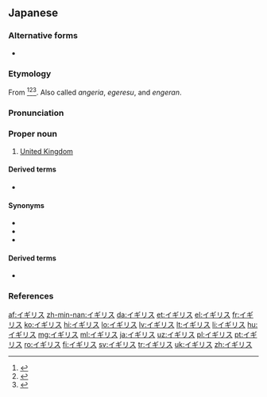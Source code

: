 ==Japanese==
{{wikipedia|lang=ja}}
===Alternative forms===
*{{ja-l|英吉利}} {{qualifier|Ateji, rare}}

===Etymology===
From {{etyl|pt|ja|sort=いぎりす}} {{m|pt|inglês||[[English]]}}<ref>{{R:Kokugo Dai Jiten}}</ref><ref>{{R:Kojien}}</ref><ref>{{R:Daijirin}}</ref>. Also called ''angeria'', ''egeresu'', and ''engeran''.

===Pronunciation===
{{ja-pron|イギリス|acc=h|a=Ja-Igirisu.ogg|acc_ref=NHK|sort=いぎりす}}

===Proper noun===
{{ja-pos|proper|sort=いぎりす}}

#[[United Kingdom]]

====Derived terms====
*{{ja-r|イギリス人|イギリスじん}}

====Synonyms====
*{{ja-r|英国|えいこく}}
*{{ja-r|連合王国|れんごうおうこく|gloss=[[United Kingdom]]}}
*{{ja-r|グレートブリテンおよび北アイルランド連合王国|グレート ブリテン および きたアイルランド れんごうおうこく|gloss=[[United Kingdom of Great Britain and Northern Ireland]]}}

====Derived terms====
*{{ja-r|イギリス帝国|イギリス ていこく|gloss=[[British Empire]]}}

===References===
<references/>
{{catlangcode|ja|United Kingdom|Countries of Europe|Exonyms}}
[[af:イギリス]]
[[zh-min-nan:イギリス]]
[[da:イギリス]]
[[et:イギリス]]
[[el:イギリス]]
[[fr:イギリス]]
[[ko:イギリス]]
[[hi:イギリス]]
[[lo:イギリス]]
[[lv:イギリス]]
[[lt:イギリス]]
[[li:イギリス]]
[[hu:イギリス]]
[[mg:イギリス]]
[[ml:イギリス]]
[[ja:イギリス]]
[[uz:イギリス]]
[[pl:イギリス]]
[[pt:イギリス]]
[[ro:イギリス]]
[[fi:イギリス]]
[[sv:イギリス]]
[[tr:イギリス]]
[[uk:イギリス]]
[[zh:イギリス]]